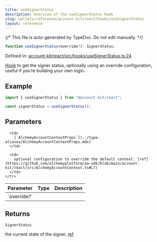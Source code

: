 ```yaml
---
title: useSignerStatus
description: Overview of the useSignerStatus hook
slug: wallets/reference/account-kit/react/hooks/useSignerStatus
layout: reference
---
```


{/* This file is auto-generated by TypeDoc. Do not edit manually. */}

```ts
function useSignerStatus(override?): SignerStatus;
```

Defined in: [account-kit/react/src/hooks/useSignerStatus.ts:24](https://github.com/alchemyplatform/aa-sdk/blob/dc58c113ff1eeb06d4b3f76c505cbbaad47db8fc/account-kit/react/src/hooks/useSignerStatus.ts#L24)

[Hook](https://github.com/alchemyplatform/aa-sdk/blob/main/account-kit/react/src/hooks/useSignerStatus.ts) to get the signer status, optionally using an override configuration, useful if you’re building your own login.

## Example

```ts twoslash
import { useSignerStatus } from "@account-kit/react";

const signerStatus = useSignerStatus();
```

## Parameters

<table>
  <thead>
    <tr>
      <th align="left">Parameter</th>
      <th align="left">Type</th>
      <th align="left">Description</th>
    </tr>
  </thead>

  <tbody>
    <tr>
      <td>
        `override?`
      </td>

      <td>
        [`AlchemyAccountContextProps`](../type-aliases/AlchemyAccountContextProps.mdx)
      </td>

      <td>
        optional configuration to override the default context. [ref](https://github.com/alchemyplatform/aa-sdk/blob/main/account-kit/react/src/AlchemyAccountContext.ts#L7)
      </td>
    </tr>

  </tbody>
</table>

## Returns

`SignerStatus`

the current state of the signer. [ref](https://github.com/alchemyplatform/aa-sdk/blob/main/account-kit/core/src/store/types.ts#L53)
